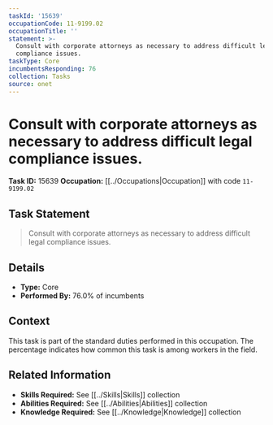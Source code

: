 ```yaml
---
taskId: '15639'
occupationCode: 11-9199.02
occupationTitle: ''
statement: >-
  Consult with corporate attorneys as necessary to address difficult legal
  compliance issues.
taskType: Core
incumbentsResponding: 76
collection: Tasks
source: onet
---
```

# Consult with corporate attorneys as necessary to address difficult legal compliance issues.

**Task ID:** 15639
**Occupation:** [[../Occupations|Occupation]] with code `11-9199.02`

## Task Statement

> Consult with corporate attorneys as necessary to address difficult legal compliance issues.

## Details

- **Type:** Core
- **Performed By:** 76.0% of incumbents

## Context

This task is part of the standard duties performed in this occupation. The percentage indicates how common this task is among workers in the field.

## Related Information

- **Skills Required:** See [[../Skills|Skills]] collection
- **Abilities Required:** See [[../Abilities|Abilities]] collection
- **Knowledge Required:** See [[../Knowledge|Knowledge]] collection
